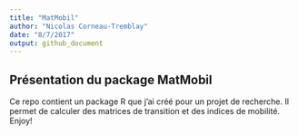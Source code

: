 ```yaml
---
title: "MatMobil"
author: "Nicolas Corneau-Tremblay"
date: "8/7/2017"
output: github_document
---
```


## Présentation du package MatMobil

Ce repo contient un package R que j'ai créé pour un projet de recherche. Il permet de calculer des matrices de transition et des indices de mobilité. 
Enjoy!